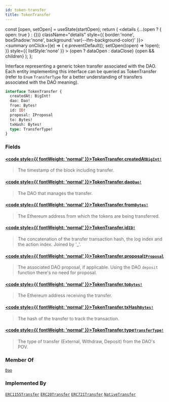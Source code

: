 ```yaml
---
id: token-transfer
title: TokenTransfer
---
```









  const [open, setOpen] = useState(startOpen);
  return (
    <details {...(open ? { open: true } : {})} className="details" style={{ border:'none', boxShadow:'none', background:'var(--ifm-background-color)' }}>
      <summary
        onClick={(e) => {
          e.preventDefault();
          setOpen((open) => !open);
        }}
        style={{ listStyle:'none' }}
      >
      {open ? dataOpen : dataClose}
      </summary>
      {open && children}
    </details>
  );
};








Interface representing a generic token transfer associated with the DAO. Each entity implementing this interface can be queried as TokenTransfer (refer to `Enum` `TransferType` for a better understanding of transfers associated with the DAO meaning).


```graphql
interface TokenTransfer {
  createdAt: BigInt!
  dao: Dao!
  from: Bytes!
  id: ID!
  proposal: IProposal
  to: Bytes!
  txHash: Bytes!
  type: TransferType!
}
```




### Fields

#### [<code style={{ fontWeight: 'normal' }}>TokenTransfer.<b>createdAt</b></code>](#)<Bullet />[`BigInt!`](/docs/subgraph/reference-guide/scalars/big-int) <Badge class="badge badge--secondary" text="non-null"/> <Badge class="badge badge--secondary" text="scalar"/> 
> 
> 
>  The timestamp of the block including transfer. 
> 

#### [<code style={{ fontWeight: 'normal' }}>TokenTransfer.<b>dao</b></code>](#)<Bullet />[`Dao!`](/docs/subgraph/reference-guide/objects/dao) <Badge class="badge badge--secondary" text="non-null"/> <Badge class="badge badge--secondary" text="object"/> 
> 
> 
>  The DAO that manages the transfer. 
> 

#### [<code style={{ fontWeight: 'normal' }}>TokenTransfer.<b>from</b></code>](#)<Bullet />[`Bytes!`](/docs/subgraph/reference-guide/scalars/bytes) <Badge class="badge badge--secondary" text="non-null"/> <Badge class="badge badge--secondary" text="scalar"/> 
> 
> 
>  The Ethereum address from which the tokens are being transferred. 
> 

#### [<code style={{ fontWeight: 'normal' }}>TokenTransfer.<b>id</b></code>](#)<Bullet />[`ID!`](/docs/subgraph/reference-guide/scalars/id) <Badge class="badge badge--secondary" text="non-null"/> <Badge class="badge badge--secondary" text="scalar"/> 
> 
> 
>  The concatenation of the transfer transaction hash, the log index and the action index. Joined by '_'. 
> 

#### [<code style={{ fontWeight: 'normal' }}>TokenTransfer.<b>proposal</b></code>](#)<Bullet />[`IProposal`](/docs/subgraph/reference-guide/interfaces/iproposal) <Badge class="badge badge--secondary" text="interface"/> 
> 
> 
>  The associated DAO proposal, if applicable. Using the DAO `deposit` function there's no need for proposal. 
> 

#### [<code style={{ fontWeight: 'normal' }}>TokenTransfer.<b>to</b></code>](#)<Bullet />[`Bytes!`](/docs/subgraph/reference-guide/scalars/bytes) <Badge class="badge badge--secondary" text="non-null"/> <Badge class="badge badge--secondary" text="scalar"/> 
> 
> 
>  The Ethereum address receiving the transfer. 
> 

#### [<code style={{ fontWeight: 'normal' }}>TokenTransfer.<b>txHash</b></code>](#)<Bullet />[`Bytes!`](/docs/subgraph/reference-guide/scalars/bytes) <Badge class="badge badge--secondary" text="non-null"/> <Badge class="badge badge--secondary" text="scalar"/> 
> 
> 
>  The hash of the transfer to track the transaction. 
> 

#### [<code style={{ fontWeight: 'normal' }}>TokenTransfer.<b>type</b></code>](#)<Bullet />[`TransferType!`](/docs/subgraph/reference-guide/enums/transfer-type) <Badge class="badge badge--secondary" text="non-null"/> <Badge class="badge badge--secondary" text="enum"/> 
> 
> 
>  The type of transfer (External, Withdraw, Deposit) from the DAO's POV. 
> 





### Member Of

[`Dao`](/docs/subgraph/reference-guide/objects/dao)  <Badge class="badge badge--secondary" text="object"/>

### Implemented By

[`ERC1155Transfer`](/docs/subgraph/reference-guide/objects/erc1155-transfer)  <Badge class="badge badge--secondary" text="object"/><Bullet />[`ERC20Transfer`](/docs/subgraph/reference-guide/objects/erc20-transfer)  <Badge class="badge badge--secondary" text="object"/><Bullet />[`ERC721Transfer`](/docs/subgraph/reference-guide/objects/erc721-transfer)  <Badge class="badge badge--secondary" text="object"/><Bullet />[`NativeTransfer`](/docs/subgraph/reference-guide/objects/native-transfer)  <Badge class="badge badge--secondary" text="object"/>

